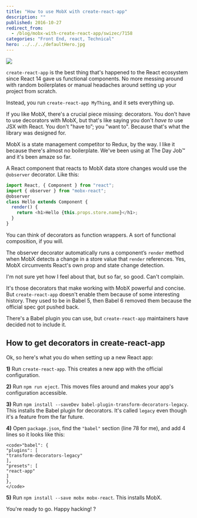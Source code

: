 ```yaml
---
title: "How to use MobX with create-react-app"
description: ""
published: 2016-10-27
redirect_from:
  - /blog/mobx-with-create-react-app/swizec/7158
categories: "Front End, react, Technical"
hero: ../../../defaultHero.jpg
---
```


![](http://swizec.com/blog/wp-content/uploads/2016/10/react-eject.png)

`create-react-app` is the best thing that's happened to the React ecosystem since React 14 gave us functional components. No more messing around with random boilerplates or manual headaches around setting up your project from scratch.

Instead, you run `create-react-app MyThing`, and it sets everything up.

If you like MobX, there's a crucial piece missing: decorators. You don't have to use decorators with MobX, but that's like saying you don't _have to_ use JSX with React. You don't "have to”; you "want to". Because that's what the library was designed for.

MobX is a state management competitor to Redux, by the way. I like it because there's almost no boilerplate. We've been using at The Day Job™ and it's been amaze so far.

A React component that reacts to MobX data store changes would use the `@observer` decorator. Like this:

```javascript
import React, { Component } from "react";
import { observer } from "mobx-react";
@observer
class Hello extends Component {
  render() {
    return <h1>Hello {this.props.store.name}</h1>;
  }
}
```

You can think of decorators as function wrappers. A sort of functional composition, if you will.

The observer decorator automatically runs a component’s `render` method when MobX detects a change in a store value that `render` references. Yes, MobX circumvents React's own prop and state change detection.

I'm not sure yet how I feel about that, but so far, so good. Can't complain.

It's those decorators that make working with MobX powerful and concise. But `create-react-app` doesn't enable them because of some interesting history. They used to be in Babel 5, then Babel 6 removed them because the official spec got pushed back.

There's a Babel plugin you can use, but `create-react-app` maintainers have decided not to include it.

## How to get decorators in create-react-app

Ok, so here's what you do when setting up a new React app:

**1)** Run `create-react-app`. This creates a new app with the official configuration.

**2)** Run `npm run eject`. This moves files around and makes your app's configuration accessible.

**3)** Run `npm install --saveDev babel-plugin-transform-decorators-legacy`. This installs the Babel plugin for decorators. It's called `legacy` even though it's a feature from the far future.

**4)** Open `package.json`, find the `"babel"` section (line 78 for me), and add 4 lines so it looks like this:

```undefined
<code>"babel": {
"plugins": [
"transform-decorators-legacy"
],
"presets": [
"react-app"
]
},
</code>
```

**5)** Run `npm install --save mobx mobx-react`. This installs MobX.

You're ready to go. Happy hacking! ?
